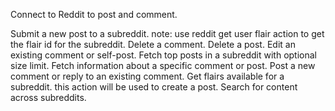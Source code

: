 Connect to Reddit to post and comment.

<Accordion title="Create a Post">
Submit a new post to a subreddit. note: use reddit get user flair action to get the flair id for the subreddit.
</Accordion>

<Accordion title="Delete Comment">
Delete a comment.
</Accordion>

<Accordion title="Delete Post">
Delete a post.
</Accordion>

<Accordion title="Edit Comment">
Edit an existing comment or self-post.
</Accordion>

<Accordion title="Retrieve Posts from subreddit">
Fetch top posts in a subreddit with optional size limit.
</Accordion>

<Accordion title="Retrieve Specific Comment or Post">
Fetch information about a specific comment or post.
</Accordion>

<Accordion title="Create Comment">
Post a new comment or reply to an existing comment.
</Accordion>

<Accordion title="Get User Flair">
Get flairs available for a subreddit. this action will be used to create a post.
</Accordion>

<Accordion title="Search across subreddits">
Search for content across subreddits.
</Accordion>


